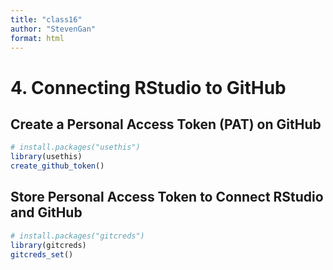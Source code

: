 ```yaml
---
title: "class16"
author: "StevenGan"
format: html
---
```


# 4. Connecting RStudio to GitHub

## Create a Personal Access Token (PAT) on GitHub

```r
# install.packages("usethis")
library(usethis)
create_github_token()
```

## Store Personal Access Token to Connect RStudio and GitHub

```r
# install.packages("gitcreds")
library(gitcreds)
gitcreds_set()
```


